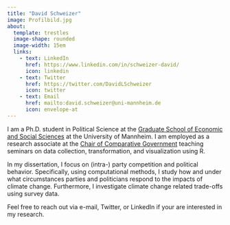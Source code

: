 ```yaml
---
title: "David Schweizer"
image: Profilbild.jpg
about: 
  template: trestles
  image-shape: rounded
  image-width: 15em
  links:
    - text: LinkedIn
      href: https://www.linkedin.com/in/schweizer-david/
      icon: linkedin
    - text: Twitter
      href: https://twitter.com/DavidLSchweizer
      icon: twitter
    - text: Email
      href: mailto:david.schweizer@uni-mannheim.de
      icon: envelope-at
---
```


I am a Ph.D. student in Political Science at the [Graduate School of Economic and Social Sciences](https://www.uni-mannheim.de/gess/) at the University of Mannheim. I am employed as a research associate at the [Chair of Comparative Government](https://www.sowi.uni-mannheim.de/en/debus/) teaching seminars on data collection, transformation, and visualization using R.

In my dissertation, I focus on (intra-) party competition and political behavior. Specifically, using computational methods, I study how and under what circumstances parties and politicians respond to the impacts of climate change. Furthermore, I investigate climate change related trade-offs using survey data.

Feel free to reach out via e-mail, Twitter, or LinkedIn if your are interested in my research.
